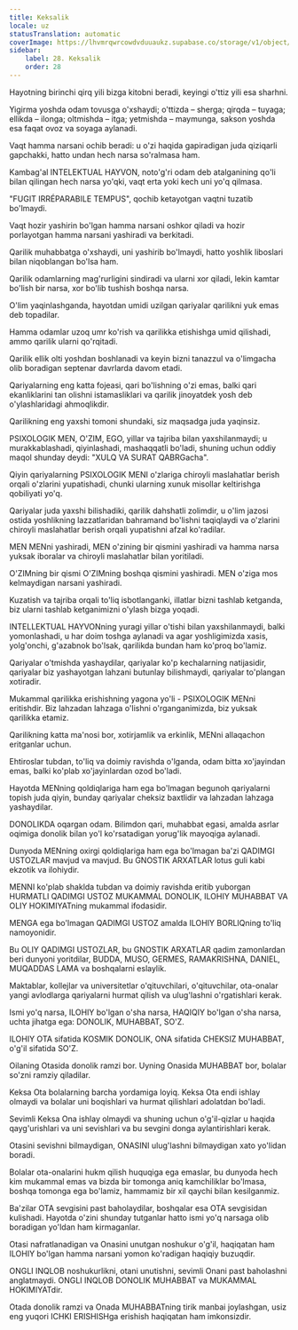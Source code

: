 ```yaml
---
title: Keksalik
locale: uz
statusTranslation: automatic
coverImage: https://lhvmrqwrcowdvduuaukz.supabase.co/storage/v1/object/public/strapi-uploads/small_cover-educacion-fundamental.webp-2d51a7828a2b1309555be27f7e2a61a0.webp
sidebar:
    label: 28. Keksalik
    order: 28
---
```

Hayotning birinchi qirq yili bizga kitobni beradi, keyingi o'ttiz yili esa sharhni.

Yigirma yoshda odam tovusga o'xshaydi; o'ttizda – sherga; qirqda – tuyaga; ellikda – ilonga; oltmishda – itga; yetmishda – maymunga, sakson yoshda esa faqat ovoz va soyaga aylanadi.

Vaqt hamma narsani ochib beradi: u o'zi haqida gapiradigan juda qiziqarli gapchakki, hatto undan hech narsa so'ralmasa ham.

Kambag'al INTELEKTUAL HAYVON, noto'g'ri odam deb atalganining qo'li bilan qilingan hech narsa yo'qki, vaqt erta yoki kech uni yo'q qilmasa.

"FUGIT IRRÉPARABILE TEMPUS", qochib ketayotgan vaqtni tuzatib bo'lmaydi.

Vaqt hozir yashirin bo'lgan hamma narsani oshkor qiladi va hozir porlayotgan hamma narsani yashiradi va berkitadi.

Qarilik muhabbatga o'xshaydi, uni yashirib bo'lmaydi, hatto yoshlik liboslari bilan niqoblangan bo'lsa ham.

Qarilik odamlarning mag'rurligini sindiradi va ularni xor qiladi, lekin kamtar bo'lish bir narsa, xor bo'lib tushish boshqa narsa.

O'lim yaqinlashganda, hayotdan umidi uzilgan qariyalar qarilikni yuk emas deb topadilar.

Hamma odamlar uzoq umr ko'rish va qarilikka etishishga umid qilishadi, ammo qarilik ularni qo'rqitadi.

Qarilik ellik olti yoshdan boshlanadi va keyin bizni tanazzul va o'limgacha olib boradigan septenar davrlarda davom etadi.

Qariyalarning eng katta fojeasi, qari bo'lishning o'zi emas, balki qari ekanliklarini tan olishni istamasliklari va qarilik jinoyatdek yosh deb o'ylashlaridagi ahmoqlikdir.

Qarilikning eng yaxshi tomoni shundaki, siz maqsadga juda yaqinsiz.

PSIXOLOGIK MEN, O'ZIM, EGO, yillar va tajriba bilan yaxshilanmaydi; u murakkablashadi, qiyinlashadi, mashaqqatli bo'ladi, shuning uchun oddiy maqol shunday deydi: "XULQ VA SURAT QABRGacha".

Qiyin qariyalarning PSIXOLOGIK MENI o'zlariga chiroyli maslahatlar berish orqali o'zlarini yupatishadi, chunki ularning xunuk misollar keltirishga qobiliyati yo'q.

Qariyalar juda yaxshi bilishadiki, qarilik dahshatli zolimdir, u o'lim jazosi ostida yoshlikning lazzatlaridan bahramand bo'lishni taqiqlaydi va o'zlarini chiroyli maslahatlar berish orqali yupatishni afzal ko'radilar.

MEN MENni yashiradi, MEN o'zining bir qismini yashiradi va hamma narsa yuksak iboralar va chiroyli maslahatlar bilan yoritiladi.

O'ZIMning bir qismi O'ZIMning boshqa qismini yashiradi. MEN o'ziga mos kelmaydigan narsani yashiradi.

Kuzatish va tajriba orqali to'liq isbotlanganki, illatlar bizni tashlab ketganda, biz ularni tashlab ketganimizni o'ylash bizga yoqadi.

INTELLEKTUAL HAYVONning yuragi yillar o'tishi bilan yaxshilanmaydi, balki yomonlashadi, u har doim toshga aylanadi va agar yoshligimizda xasis, yolg'onchi, g'azabnok bo'lsak, qarilikda bundan ham ko'proq bo'lamiz.

Qariyalar o'tmishda yashaydilar, qariyalar ko'p kechalarning natijasidir, qariyalar biz yashayotgan lahzani butunlay bilishmaydi, qariyalar to'plangan xotiradir.

Mukammal qarilikka erishishning yagona yo'li - PSIXOLOGIK MENni eritishdir. Biz lahzadan lahzaga o'lishni o'rganganimizda, biz yuksak qarilikka etamiz.

Qarilikning katta ma'nosi bor, xotirjamlik va erkinlik, MENni allaqachon eritganlar uchun.

Ehtiroslar tubdan, to'liq va doimiy ravishda o'lganda, odam bitta xo'jayindan emas, balki ko'plab xo'jayinlardan ozod bo'ladi.

Hayotda MENning qoldiqlariga ham ega bo'lmagan begunoh qariyalarni topish juda qiyin, bunday qariyalar cheksiz baxtlidir va lahzadan lahzaga yashaydilar.

DONOLIKDA oqargan odam. Bilimdon qari, muhabbat egasi, amalda asrlar oqimiga donolik bilan yo'l ko'rsatadigan yorug'lik mayoqiga aylanadi.

Dunyoda MENning oxirgi qoldiqlariga ham ega bo'lmagan ba'zi QADIMGI USTOZLAR mavjud va mavjud. Bu GNOSTIK ARXATLAR lotus guli kabi ekzotik va ilohiydir.

MENNI ko'plab shaklda tubdan va doimiy ravishda eritib yuborgan HURMATLI QADIMGI USTOZ MUKAMMAL DONOLIK, ILOHIY MUHABBAT VA OLIY HOKIMIYATning mukammal ifodasidir.

MENGA ega bo'lmagan QADIMGI USTOZ amalda ILOHIY BORLIQning to'liq namoyonidir.

Bu OLIY QADIMGI USTOZLAR, bu GNOSTIK ARXATLAR qadim zamonlardan beri dunyoni yoritdilar, BUDDA, MUSO, GERMES, RAMAKRISHNA, DANIEL, MUQADDAS LAMA va boshqalarni eslaylik.

Maktablar, kollejlar va universitetlar o'qituvchilari, o'qituvchilar, ota-onalar yangi avlodlarga qariyalarni hurmat qilish va ulug'lashni o'rgatishlari kerak.

Ismi yo'q narsa, ILOHIY bo'lgan o'sha narsa, HAQIQIY bo'lgan o'sha narsa, uchta jihatga ega: DONOLIK, MUHABBAT, SO'Z.

ILOHIY OTA sifatida KOSMIK DONOLIK, ONA sifatida CHEKSIZ MUHABBAT, o'g'il sifatida SO'Z.

Oilaning Otasida donolik ramzi bor. Uyning Onasida MUHABBAT bor, bolalar so'zni ramziy qiladilar.

Keksa Ota bolalarning barcha yordamiga loyiq. Keksa Ota endi ishlay olmaydi va bolalar uni boqishlari va hurmat qilishlari adolatdan bo'ladi.

Sevimli Keksa Ona ishlay olmaydi va shuning uchun o'g'il-qizlar u haqida qayg'urishlari va uni sevishlari va bu sevgini donga aylantirishlari kerak.

Otasini sevishni bilmaydigan, ONASINI ulug'lashni bilmaydigan xato yo'lidan boradi.

Bolalar ota-onalarini hukm qilish huquqiga ega emaslar, bu dunyoda hech kim mukammal emas va bizda bir tomonga aniq kamchiliklar bo'lmasa, boshqa tomonga ega bo'lamiz, hammamiz bir xil qaychi bilan kesilganmiz.

Ba'zilar OTA sevgisini past baholaydilar, boshqalar esa OTA sevgisidan kulishadi. Hayotda o'zini shunday tutganlar hatto ismi yo'q narsaga olib boradigan yo'ldan ham kirmaganlar.

Otasi nafratlanadigan va Onasini unutgan noshukur o'g'il, haqiqatan ham ILOHIY bo'lgan hamma narsani yomon ko'radigan haqiqiy buzuqdir.

ONGLI INQLOB noshukurlikni, otani unutishni, sevimli Onani past baholashni anglatmaydi. ONGLI INQLOB DONOLIK MUHABBAT va MUKAMMAL HOKIMIYATdir.

Otada donolik ramzi va Onada MUHABBATning tirik manbai joylashgan, usiz eng yuqori ICHKI ERISHISHga erishish haqiqatan ham imkonsizdir.

